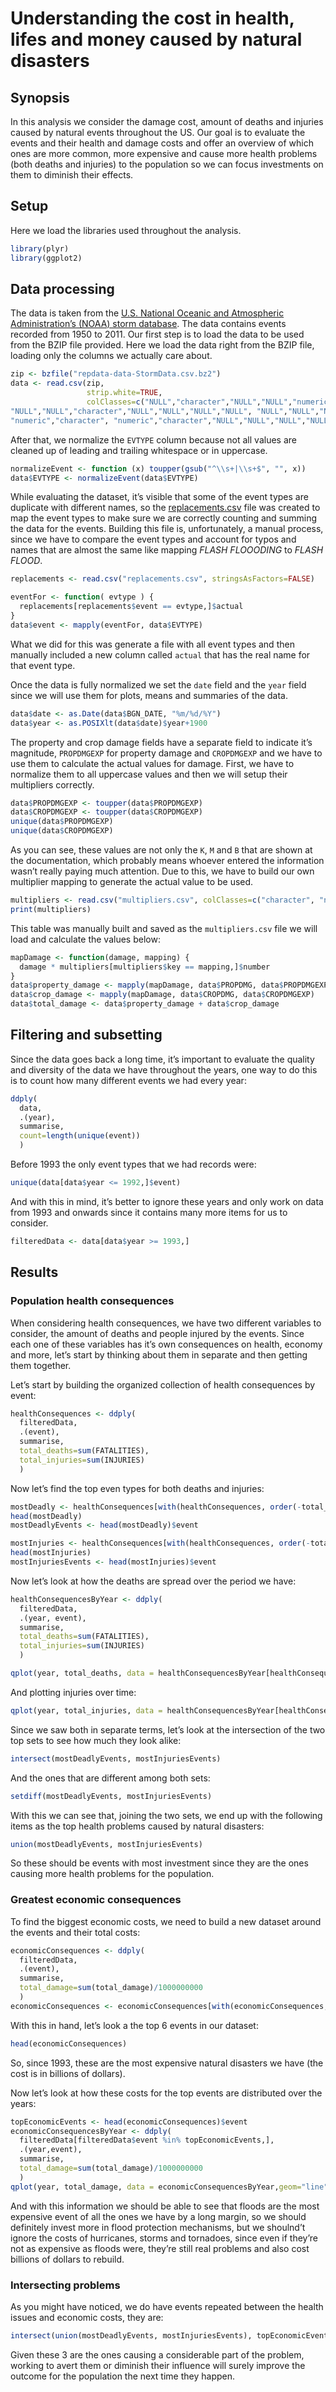 # Understanding the cost in health, lifes and money caused by natural disasters

## Synopsis

In this analysis we consider the damage cost, amount of deaths and injuries caused by natural events throughout the US. Our goal is to evaluate the events and their health and damage costs and offer an overview of which ones are more common, more expensive and cause more health problems (both deaths and injuries) to the population so we can focus investments on them to diminish their effects.

## Setup

Here we load the libraries used throughout the analysis.

```r
library(plyr)
library(ggplot2)
```

## Data processing

The data is taken from the [U.S. National Oceanic and Atmospheric Administration's (NOAA) storm database](https://d396qusza40orc.cloudfront.net/repdata%2Fdata%2FStormData.csv.bz2). The data contains events recorded from 1950 to 2011. Our first step is to load the data to be used from the BZIP file provided. Here we load the data right from the BZIP file, loading only the columns we actually care about.

```r
zip <- bzfile("repdata-data-StormData.csv.bz2")
data <- read.csv(zip,
                 strip.white=TRUE,
                 colClasses=c("NULL","character","NULL","NULL","numeric","character","character","character", "NULL",
"NULL","NULL","character","NULL","NULL","NULL","NULL", "NULL","NULL","NULL","NULL","NULL","NULL","numeric","numeric",
"numeric","character", "numeric","character","NULL","NULL","NULL","NULL","NULL","NULL","NULL", "NULL","NULL"))
```

After that, we normalize the `EVTYPE` column because not all values are cleaned up of leading and trailing whitespace or in uppercase.

```r
normalizeEvent <- function (x) toupper(gsub("^\\s+|\\s+$", "", x))
data$EVTYPE <- normalizeEvent(data$EVTYPE)
```

While evaluating the dataset, it's visible that some of the event types are duplicate with different names, so the [replacements.csv](https://github.com/mauricio/reproductible-research-assignment-2/blob/master/replacements.csv) file was created to map the event types to make sure we are correctly counting and summing the data for the events. Building this file is, unfortunately, a manual process, since we have to compare the event types and account for typos and names that are almost the same like mapping *FLASH FLOOODING* to *FLASH FLOOD*.

```r
replacements <- read.csv("replacements.csv", stringsAsFactors=FALSE)

eventFor <- function( evtype ) {
  replacements[replacements$event == evtype,]$actual
}
data$event <- mapply(eventFor, data$EVTYPE)
```

What we did for this was generate a file with all event types and then manually included a new column called `actual` that has the real name for that event type.

Once the data is fully normalized we set the `date` field and the `year` field since we will use them for plots, means and summaries of the data.

```r
data$date <- as.Date(data$BGN_DATE, "%m/%d/%Y")
data$year <- as.POSIXlt(data$date)$year+1900
```

The property and crop damage fields have a separate field to indicate it's magnitude, `PROPDMGEXP` for property damage and `CROPDMGEXP` and we have to use them to calculate the actual values for damage. First, we have to normalize them to all uppercase values and then we will setup their multipliers correctly.

```r
data$PROPDMGEXP <- toupper(data$PROPDMGEXP)
data$CROPDMGEXP <- toupper(data$CROPDMGEXP)
unique(data$PROPDMGEXP)
unique(data$CROPDMGEXP)
```

As you can see, these values are not only the `K`, `M` and `B` that are shown at the documentation, which probably means whoever entered the information wasn't really paying much attention. Due to this, we have to build our own multiplier mapping to generate the actual value to be used.

```r
multipliers <- read.csv("multipliers.csv", colClasses=c("character", "numeric"))
print(multipliers)
```

This table was manually built and saved as the `multipliers.csv` file we will load and calculate the values below:

```r
mapDamage <- function(damage, mapping) {
  damage * multipliers[multipliers$key == mapping,]$number
}
data$property_damage <- mapply(mapDamage, data$PROPDMG, data$PROPDMGEXP)
data$crop_damage <- mapply(mapDamage, data$CROPDMG, data$CROPDMGEXP)
data$total_damage <- data$property_damage + data$crop_damage
```

## Filtering and subsetting

Since the data goes back a long time, it's important to evaluate the quality and diversity of the data we have throughout the years, one way to do this is to count how many different events we had every year:

```r
ddply(
  data,
  .(year),
  summarise,
  count=length(unique(event))
  )
```

Before 1993 the only event types that we had records were:

```r
unique(data[data$year <= 1992,]$event)
```

And with this in mind, it's better to ignore these years and only work on data from 1993 and onwards since it contains many more items for us to consider.

```r
filteredData <- data[data$year >= 1993,]
```

## Results

### Population health consequences

When considering health consequences, we have two different variables to consider, the amount of deaths and people injured by the events. Since each one of these variables has it's own consequences on health, economy and more, let's start by thinking about them in separate and then getting them together.

Let's start by building the organized collection of health consequences by event:

```r
healthConsequences <- ddply(
  filteredData,
  .(event),
  summarise,
  total_deaths=sum(FATALITIES),
  total_injuries=sum(INJURIES)
  )
```

Now let's find the top even types for both deaths and injuries:

```r
mostDeadly <- healthConsequences[with(healthConsequences, order(-total_deaths)),]
head(mostDeadly)
mostDeadlyEvents <- head(mostDeadly)$event

mostInjuries <- healthConsequences[with(healthConsequences, order(-total_injuries)),]
head(mostInjuries)
mostInjuriesEvents <- head(mostInjuries)$event
```

Now let's look at how the deaths are spread over the period we have:

```r
healthConsequencesByYear <- ddply(
  filteredData,
  .(year, event),
  summarise,
  total_deaths=sum(FATALITIES),
  total_injuries=sum(INJURIES)
  )

qplot(year, total_deaths, data = healthConsequencesByYear[healthConsequencesByYear$event %in% mostDeadlyEvents,], facets = event ~ ., geom="line", color=event, ylab="Deaths", xlab="Year")
```

And plotting injuries over time:

```r
qplot(year, total_injuries, data = healthConsequencesByYear[healthConsequencesByYear$event %in% mostInjuriesEvents,], facets = event ~ ., geom="line", color=event, ylab="Injuries", xlab="Year")
```

Since we saw both in separate terms, let's look at the intersection of the two top sets to see how much they look alike:

```r
intersect(mostDeadlyEvents, mostInjuriesEvents)
```

And the ones that are different among both sets:

```r
setdiff(mostDeadlyEvents, mostInjuriesEvents)
```

With this we can see that, joining the two sets, we end up with the following items as the top health problems caused by natural disasters:

```r
union(mostDeadlyEvents, mostInjuriesEvents)
```

So these should be events with most investment since they are the ones causing more health problems for the population.

### Greatest economic consequences

To find the biggest economic costs, we need to build a new dataset around the events and their total costs:

```r
economicConsequences <- ddply(
  filteredData,
  .(event),
  summarise,
  total_damage=sum(total_damage)/1000000000
  )
economicConsequences <- economicConsequences[with(economicConsequences, order(-total_damage)),]
```

With this in hand, let's look a the top 6 events in our dataset:

```r
head(economicConsequences)
```

So, since 1993, these are the most expensive natural disasters we have (the cost is in billions of dollars).

Now let's look at how these costs for the top events are distributed over the years:

```r
topEconomicEvents <- head(economicConsequences)$event
economicConsequencesByYear <- ddply(
  filteredData[filteredData$event %in% topEconomicEvents,],
  .(year,event),
  summarise,
  total_damage=sum(total_damage)/1000000000
  )
qplot(year, total_damage, data = economicConsequencesByYear,geom="line", color=event, ylab="Total cost in billions of dollars", xlab="Year",facets = event ~ .)
```

And with this information we should be able to see that floods are the most expensive event of all the ones we have by a long margin, so we should definitely invest more in flood protection mechanisms, but we shoulnd't ignore the costs of hurricanes, storms and tornadoes, since even if they're not as expensive as floods were, they're still real problems and also cost billions of dollars to rebuild.

### Intersecting problems

As you might have noticed, we do have events repeated between the health issues and economic costs, they are:

```r
intersect(union(mostDeadlyEvents, mostInjuriesEvents), topEconomicEvents)
```

Given these 3 are the ones causing a considerable part of the problem, working to avert them or diminish their influence will surely improve the outcome for the population the next time they happen.
